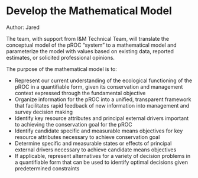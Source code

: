 # Develop the Mathematical Model {-#math-model}

Author: Jared

The team, with support from I&M Technical Team, will translate the conceptual model of the pROC “system” to a mathematical model and parameterize the model with values based on existing data, reported estimates, or solicited professional opinions. 

The purpose of the mathematical model is to: 

- Represent our current understanding of the ecological functioning of the pROC in a quantifiable form, given its conservation and management context expressed through the fundamental objective 
- Organize information for the pROC into a unified, transparent framework that facilitates rapid feedback of new information into management and survey decision making 
- Identify key resource attributes and principal external drivers important to achieving the conservation goal for the pROC 
- Identify candidate specific and measurable means objectives for key resource attributes necessary to achieve conservation goal 
- Determine specific and measurable states or effects of principal external drivers necessary to achieve candidate means objectives 
- If applicable, represent alternatives for a variety of decision problems in a quantifiable form that can be used to identify optimal decisions given predetermined constraints 